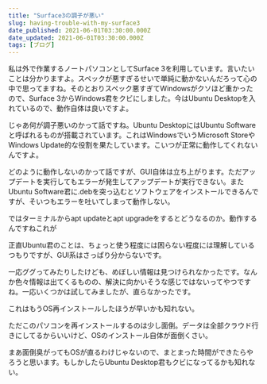 ```yaml
---
title: "Surface3の調子が悪い"
slug: having-trouble-with-my-surface3
date_published: 2021-06-01T03:30:00.000Z
date_updated: 2021-06-01T03:30:00.000Z
tags: [ブログ]
---
```


私は外で作業するノートパソコンとしてSurface 3を利用しています。言いたいことは分かりますよ。スペックが悪すぎるせいで単純に動かないんだろって心の中で思ってますね。そのとおりスペック悪すぎてWindowsがクソほど重かったので、Surface 3からWindows君をクビにしました。今はUbuntu Desktopを入れているので、動作自体は良いですよ。

じゃあ何が調子悪いのかって話ですね。Ubuntu DesktopにはUbuntu Softwareと呼ばれるものが搭載されています。これはWindowsでいうMicrosoft StoreやWindows Update的な役割を果たしています。こいつが正常に動作してくれないんですよ。

どのように動作しないのかって話ですが、GUI自体は立ち上がります。ただアップデートを実行してもエラーが発生してアップデートが実行できない。またUbuntu Software君に.debを突っ込むとソフトウェアをインストールできるんですが、そいつもエラーを吐いてしまって動作しない。

ではターミナルからapt updateとapt upgradeをするとどうなるのか。動作するんですねこれが

正直Ubuntu君のことは、ちょっと使う程度には困らない程度には理解しているつもりですが、GUI系はさっぱり分からないです。

一応ググってみたりしたけども、めぼしい情報は見つけられなかったです。なんか色々情報は出てくるものの、解決に向かいそうな感じではないってやつですね。一応いくつかは試してみましたが、直らなかったです。

これはもうOS再インストールしたほうが早いかも知れない。

ただこのパソコンを再インストールするのは少し面倒。データは全部クラウド行きにしてるからいいけど、OSのインストール自体が面倒くさい。

まあ面倒臭がってもOSが直るわけじゃないので、まとまった時間ができたらやろうと思います。もしかしたらUbuntu Desktop君もクビになってるかも知れない。
